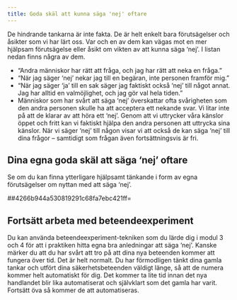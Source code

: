 ```yaml
---
title: Goda skäl att kunna säga 'nej' oftare
---
```


De hindrande tankarna är inte fakta. De är helt enkelt bara
förutsägelser och åsikter som vi har lärt oss. Var och en av dem kan
vägas mot en mer hjälpsam förutsägelse eller åsikt om vikten av att
kunna säga 'nej'. I listan nedan finns några av dem.

-   "Andra människor har rätt att fråga, och jag har rätt att neka en
    fråga."
-   "När jag säger 'nej' nekar jag till en begäran, inte personen
    framför mig."
-   "När jag säger 'ja' till en sak säger jag faktiskt också 'nej' till
    något annat. Jag har alltid en valmöjlighet, och jag gör val hela
    tiden."
-   Människor som har svårt att säga 'nej' överskattar ofta svårigheten
    som den andra personen skulle ha att acceptera ett nekande svar. Vi
    litar inte på att de klarar av att höra ett 'nej'. Genom att vi
    uttrycker våra känslor öppet och fritt kan vi faktiskt hjälpa den
    andra personen att uttrycka sina känslor. När vi säger 'nej' till
    någon visar vi att också de kan säga 'nej' till dina frågor --
    samtidigt som frågan även fortsättningsvis är fri.

## Dina egna goda skäl att säga 'nej' oftare

Se om du kan finna ytterligare hjälpsamt tänkande i form av egna
förutsägelser om nyttan med att säga 'nej'.

##4266b944a530819291c68fa7ebc421ff=

## Fortsätt arbeta med beteendeexperiment

Du kan använda beteendeexperiment-tekniken som du lärde dig i modul 3
och 4 för att i praktiken hitta egna bra anledningar att säga 'nej'.
Kanske märker du att du har svårt att tro på att dina nya beteenden
kommer att fungera över tid. Det är helt normalt. Du har förmodligen
tänkt dina gamla tankar och utfört dina säkerhetsbeteenden väldigt
länge, så att de numera kommer helt automatiskt för dig. Det kommer ta
lite tid innan det nya handlandet blir lika automatiserat och självklart
som det gamla har varit. Fortsätt öva så kommer de att automatiseras.
